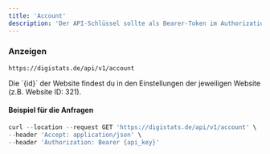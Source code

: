 ```yaml
---
title: 'Account'
description: 'Der API-Schlüssel sollte als Bearer-Token im Authorization-Header der Anfrage gesendet werden.'
---
```


### Anzeigen

```
https://digistats.de/api/v1/account
```

<Note>
Die `{id}` der Website findest du in den Einstellungen der jeweiligen Website (z.B. Website ID: 321).
</Note>

#### Beispiel für die Anfragen

```javascript curl
curl --location --request GET 'https://digistats.de/api/v1/account' \
--header 'Accept: application/json' \
--header 'Authorization: Bearer {api_key}'
```